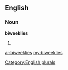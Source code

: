==English==

===Noun===
'''biweeklies'''

# {{plural of|[[biweekly]]}}

[[Category:English plurals]]

[[ar:biweeklies]]
[[my:biweeklies]]